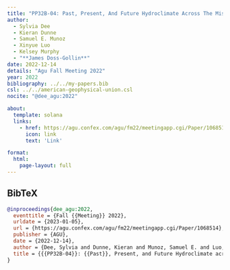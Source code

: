 ```yaml
---
title: "PP32B-04: Past, Present, And Future Hydroclimate Across The Mississippi River Basin And Its Tributaries: Insights From Integrated Paleoclimate Data Analysis"
author:
  - Sylvia Dee
  - Kieran Dunne
  - Samuel E. Munoz
  - Xinyue Luo
  - Kelsey Murphy
  - "**James Doss-Gollin**"
date: 2022-12-14
details: "Agu Fall Meeting 2022"
year: 2022
bibliography: ../../my-papers.bib
csl: ../../american-geophysical-union.csl
nocite: "@dee_agu:2022"

about:
  template: solana
  links:
    - href: https://agu.confex.com/agu/fm22/meetingapp.cgi/Paper/1068514
      icon: link
      text: 'Link'

format:
  html:
    page-layout: full
---
```


## BibTeX

```bibtex
@inproceedings{dee_agu:2022,
  eventtitle = {Fall {{Meeting}} 2022},
  urldate = {2023-01-05},
  url = {https://agu.confex.com/agu/fm22/meetingapp.cgi/Paper/1068514},
  publisher = {AGU},
  date = {2022-12-14},
  author = {Dee, Sylvia and Dunne, Kieran and Munoz, Samuel E. and Luo, Xinyue and Murphy, Kelsey and Doss-Gollin, James},
  title = {{{PP32B-04}}: {{Past}}, Present, and Future Hydroclimate across the {{Mississippi River Basin}} and Its Tributaries: Insights from Integrated Paleoclimate Data Analysis},
}
```